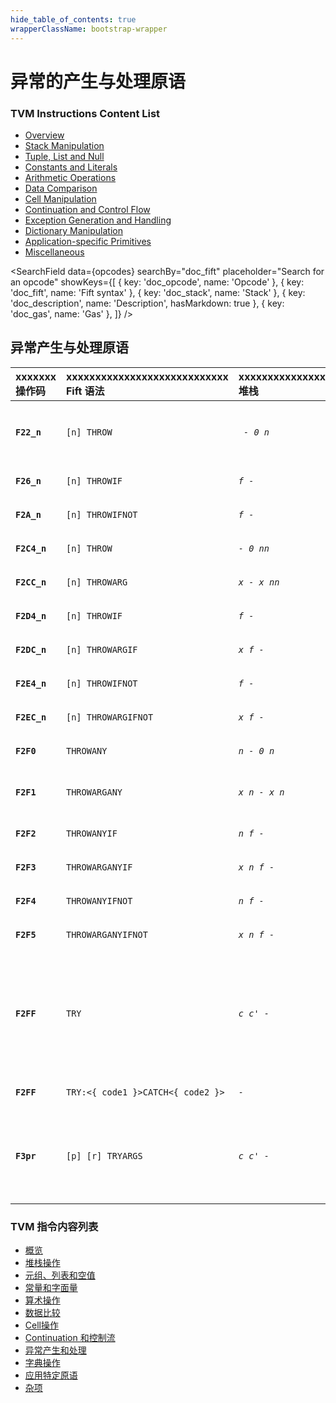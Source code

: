 ```yaml
---
hide_table_of_contents: true
wrapperClassName: bootstrap-wrapper
---
```



# 异常的产生与处理原语

### TVM Instructions Content List

- [Overview](/learn/tvm-instructions/instructions)
- [Stack Manipulation](/learn/tvm-instructions/instructions/stack-manipulation)
- [Tuple, List and Null](/learn/tvm-instructions/instructions/tuple-list-null)
- [Constants and Literals](/learn/tvm-instructions/instructions/constant)
- [Arithmetic Operations](/learn/tvm-instructions/instructions/arithmetic)
- [Data Comparison](/learn/tvm-instructions/instructions/data-comparison)
- [Cell Manipulation](/learn/tvm-instructions/instructions/cell-manipulation)
- [Continuation and Control Flow](/learn/tvm-instructions/instructions/control-flow)
- [Exception Generation and Handling](/learn/tvm-instructions/instructions/exception-gen-and-handling)
- [Dictionary Manipulation](/learn/tvm-instructions/instructions/dictionary-manipulation)
- [Application-specific Primitives](/learn/tvm-instructions/instructions/app-specific)
- [Miscellaneous](/learn/tvm-instructions/instructions/miscellaneous)

<SearchField
  data={opcodes}
  searchBy="doc_fift"
  placeholder="Search for an opcode"
  showKeys={[
    { key: 'doc_opcode', name: 'Opcode' },
    { key: 'doc_fift', name: 'Fift syntax' },
    { key: 'doc_stack', name: 'Stack' },
    { key: 'doc_description', name: 'Description', hasMarkdown: true },
    { key: 'doc_gas', name: 'Gas' },
  ]}
/>

## 异常产生与处理原语

| xxxxxxx<br/>操作码 | xxxxxxxxxxxxxxxxxxxxxxxxxxxx<br/>Fift 语法 | xxxxxxxxxxxxxxxxx<br/>堆栈 | xxxxxxxxxxxxxxxxxxxxxxxxxxxxxxxxxxxxxx<br/>描述                                                                                                                                                                                                                                                  | xxxx<br/>Gas |
| :-------------- | :--------------------------------------- | :----------------------- | :--------------------------------------------------------------------------------------------------------------------------------------------------------------------------------------------------------------------------------------------------------------------------------------------- | :----------- |
| **`F22_n`**     | `[n] THROW`                              | _` - 0 n`_               | 抛出参数为零的 `0 <= n <= 63` 异常。<br/>换句话说，它将控制权转移到 `c2` 中的continuation，将 `0` 和 `n` 推入其堆栈，并彻底丢弃旧堆栈。                                                                                                                                                                                                   | `76`         |
| **`F26_n`**     | `[n] THROWIF`                            | _`f - `_                 | 只有当整数 `f!=0` 时，才抛出参数为零的 `0 <= n <= 63` 异常。                                                                                                                                                                                                                                                     | `26/76`      |
| **`F2A_n`**     | `[n] THROWIFNOT`                         | _`f - `_                 | 只有当整数 `f=0` 时，才抛出参数为零的 `0 <= n <= 63` 异常。                                                                                                                                                                                                                                                      | `26/76`      |
| **`F2C4_n`**    | `[n] THROW`                              | _`- 0 nn`_               | 对于 `0 <= n < 2^11`，是 [`[n] THROW`](#instr-throw-short) 的编码，用于 `n` 的较大值。                                                                                                                                                                                                                        | `84`         |
| **`F2CC_n`**    | `[n] THROWARG`                           | _`x - x nn`_             | 抛出带有参数 `x` 的 `0 <= n <  2^11` 异常，通过将 `x` 和 `n` 复制到 `c2` 的堆栈并将控制权转移给 `c2`。                                                                                                                                                                                                                      | `84`         |
| **`F2D4_n`**    | `[n] THROWIF`                            | _`f - `_                 | 对于 `0 <= n < 2^11`，是 [`[n] THROWIF`](#instr-throwif-short) 的编码，用于 `n` 的较大值。                                                                                                                                                                                                                    | `34/84`      |
| **`F2DC_n`**    | `[n] THROWARGIF`                         | _`x f - `_               | 只有当整数 `f!=0` 时，才抛出带有参数 `x` 的 `0 <= nn < 2^11` 异常。                                                                                                                                                                                                                                              | `34/84`      |
| **`F2E4_n`**    | `[n] THROWIFNOT`                         | _`f - `_                 | 对于 `0 <= n < 2^11`，是 [`[n] THROWIFNOT`](#instr-throwifnot-short) 的编码，用于 `n` 的较大值。                                                                                                                                                                                                              | `34/84`      |
| **`F2EC_n`**    | `[n] THROWARGIFNOT`                      | _`x f - `_               | 只有当整数 `f=0` 时，才抛出带有参数 `x` 的 `0 <= n < 2^11` 异常。                                                                                                                                                                                                                                                | `34/84`      |
| **`F2F0`**      | `THROWANY`                               | _`n - 0 n`_              | 抛出参数为零的 `0 <= n < 2^16` 异常。<br/>大致相当于 [`ZERO`](#instr-zero) [`SWAP`](#instr-swap) [`THROWARGANY`](#instr-throwargany)。                                                                                                                                                                         | `76`         |
| **`F2F1`**      | `THROWARGANY`                            | _`x n - x n`_            | 抛出带有参数 `x` 的 `0 <= n < 2^16` 异常，将控制权转移到 `c2` 中。<br/>大致相当于 [`c2 PUSHCTR`](#instr-pushctr) [`2 JMPXARGS`](#instr-jmpxargs)。                                                                                                                                                                      | `76`         |
| **`F2F2`**      | `THROWANYIF`                             | _`n f - `_               | 只有当 `f!=0` 时，才抛出参数为零的 `0 <= n < 2^16` 异常。                                                                                                                                                                                                                                                      | `26/76`      |
| **`F2F3`**      | `THROWARGANYIF`                          | _`x n f - `_             | 只有当 `f!=0` 时，才抛出带有参数 `x` 的 `0 <= n<2^16` 异常。                                                                                                                                                                                                                                                   | `26/76`      |
| **`F2F4`**      | `THROWANYIFNOT`                          | _`n f - `_               | 只有当 `f=0` 时，才抛出参数为零的 `0 <= n<2^16` 异常。                                                                                                                                                                                                                                                         | `26/76`      |
| **`F2F5`**      | `THROWARGANYIFNOT`                       | _`x n f - `_             | 只有当 `f=0` 时，才抛出带有参数 `x` 的 `0 <= n<2^16` 异常。                                                                                                                                                                                                                                                    | `26/76`      |
| **`F2FF`**      | `TRY`                                    | _`c c' - `_              | 设置 `c2` 为 `c'`，首先将 `c2` 的旧值同时保存到 `c'` 的保存列表和当前continuation的保存列表中，该当前continuation存储到 `c.c0` 和 `c'.c0` 中。然后类似于 [`EXECUTE`](#instr-execute) 运行 `c`。如果 `c` 没有引发任何异常，从 `c` 返回时会自动恢复 `c2` 的原始值。如果发生异常，则执行权转移到 `c'`，但在此过程中恢复了 `c2` 的原始值，以便 `c'` 可以通过 [`THROWANY`](#instr-throwany) 重新抛出异常（如果它自己无法处理）。 | `26`         |
| **`F2FF`**      | `TRY:<{ code1 }>CATCH<{ code2 }>`        | _`-`_                    | 等效于 [`<{ code1 }> CONT`](#instr-pushcont) [`<{ code2 }> CONT`](#instr-pushcont) [`TRY`](#instr-try)。                                                                                                                                                                                           |              |
| **`F3pr`**      | `[p] [r] TRYARGS`                        | _`c c' - `_              | 类似于 [`TRY`](#instr-try)，但内部使用的是 [`[p] [r] CALLXARGS`](#instr-callxargs) 而不是 [`EXECUTE`](#instr-execute)。<br/>这样，顶部 `0 <= p <= 15` 堆栈元素以外的所有元素将保存到当前continuation的堆栈中，然后从 `c` 或 `c'` 返回时恢复，并将 `c` 或 `c'` 的结果堆栈的顶部 `0 <= r <= 15` 值作为返回值复制。                                                       | `26`         |

### TVM 指令内容列表

- [概览](/learn/tvm-instructions/instructions)
- [堆栈操作](/learn/tvm-instructions/instructions/stack-manipulation)
- [元组、列表和空值](/learn/tvm-instructions/instructions/tuple-list-null)
- [常量和字面量](/learn/tvm-instructions/instructions/constant)
- [算术操作](/learn/tvm-instructions/instructions/arithmetic)
- [数据比较](/learn/tvm-instructions/instructions/data-comparison)
- [Cell操作](/learn/tvm-instructions/instructions/cell-manipulation)
- [Continuation 和控制流](/learn/tvm-instructions/instructions/control-flow)
- [异常产生和处理](/learn/tvm-instructions/instructions/exception-gen-and-handling)
- [字典操作](/learn/tvm-instructions/instructions/dictionary-manipulation)
- [应用特定原语](/learn/tvm-instructions/instructions/app-specific)
- [杂项](/learn/tvm-instructions/instructions/miscellaneous)
